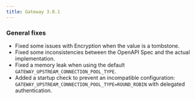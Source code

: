 ```yaml
---
title: Gateway 3.0.1
---
```


### General fixes

- Fixed some issues with Encryption when the value is a tombstone.
- Fixed some inconsistencies between the OpenAPI Spec and the actual implementation.
- Fixed a memory leak when using the default `GATEWAY_UPSTREAM_CONNECTION_POOL_TYPE`.
- Added a startup check to prevent an incompatible configuration: `GATEWAY_UPSTREAM_CONNECTION_POOL_TYPE=ROUND_ROBIN` with delegated authentication.


